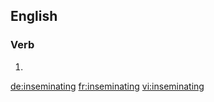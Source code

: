 ==English==

===Verb===
{{head|en}}

# {{present participle of|inseminate}}

[[de:inseminating]]
[[fr:inseminating]]
[[vi:inseminating]]